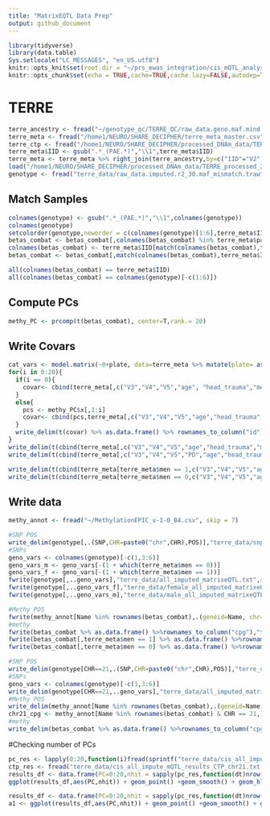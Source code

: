 ```yaml
---
title: "MatrixEQTL Data Prep"
output: github_document
---
```


```r
library(tidyverse)
library(data.table)
Sys.setlocale("LC_MESSAGES", "en_US.utf8")
knitr::opts_knit$set(root.dir = "~/prs_ewas_integration/cis_mQTL_analyses")
knitr::opts_chunk$set(echo = TRUE,cache=TRUE,cache.lazy=FALSE,autodep=TRUE)
```

# TERRE

```r
terre_ancestry <- fread("~/genotype_qc/TERRE_QC/raw_data.geno.maf.mind.sex_check.het_filter.ibd_filter.eigenvec")
terre_meta <- fread("/home1/NEURO/SHARE_DECIPHER/terre_meta_master.csv")
terre_ctp <- fread("/home1/NEURO/SHARE_DECIPHER/processed_DNAm_data/TERRE_processed_2021/meta_TERRE_funnorm_robCTP.txt")
terre_meta$IID <- gsub(".*_(PAE.*)","\\1",terre_meta$IID)
terre_meta <- terre_meta %>% right_join(terre_ancestry,by=c("IID"="V2")) %>% left_join(terre_ctp[,.(patient,CTP_PC1, CTP_PC2, CTP_PC3, CTP_PC4, CTP_PC5)],by="patient")
load("/home1/NEURO/SHARE_DECIPHER/processed_DNAm_data/TERRE_processed_2021/betas_combat.RData")#betas_combat
genotype <- fread("terre_data/raw_data.imputed.r2_30.maf_mismatch.traw")
```

## Match Samples
```r
colnames(genotype) <- gsub(".*_(PAE.*)","\\1",colnames(genotype))
colnames(genotype)
setcolorder(genotype,neworder = c(colnames(genotype)[1:6],terre_meta$IID))
betas_combat <- betas_combat[,colnames(betas_combat) %in% terre_meta$patient]
colnames(betas_combat) <- terre_meta$IID[match(colnames(betas_combat),terre_meta$patient)]
betas_combat <- betas_combat[,match(colnames(betas_combat),terre_meta$IID)]

```
```r
all(colnames(betas_combat) == terre_meta$IID)
all(colnames(betas_combat) == colnames(genotype)[-c(1:6)])
```
## Compute PCs
```r
methy_PC <- prcomp(t(betas_combat), center=T,rank.= 20)
```

## Write Covars

```r
cat_vars <- model.matrix(~0+plate, data=terre_meta %>% mutate(plate= as.factor(plate)))
for(i in 0:20){
  if(i == 0){
    covar<- cbind(terre_meta[,c("V3","V4","V5","age", "head_trauma","men")])
  }
  else{
    pcs <- methy_PC$x[,1:i]
    covar<- cbind(pcs,terre_meta[,c("V3","V4","V5","age","head_trauma","men")])
  }
  write_delim(t(covar) %>% as.data.frame() %>% rownames_to_column("id"),sprintf("terre_data/covariates_%d_methy_PC.txt",i))
}
write_delim(t(cbind(terre_meta[,c("V3","V4","V5","age","head_trauma","men","CTP_PC1", "CTP_PC2", "CTP_PC3", "CTP_PC4", "CTP_PC5")])) %>% as.data.frame() %>% rownames_to_column("id"),"terre_data/covariates_CTP.txt")
write_delim(t(cbind(terre_meta[,c("V3","V4","V5","PD","age","head_trauma","men","CTP_PC1", "CTP_PC2", "CTP_PC3", "CTP_PC4", "CTP_PC5")])) %>% as.data.frame() %>% rownames_to_column("id"),"terre_data/covariates_CTP_PD.txt")

write_delim(t(cbind(terre_meta[terre_meta$men == 1,c("V3","V4","V5","age","head_trauma","CTP_PC1", "CTP_PC2", "CTP_PC3", "CTP_PC4", "CTP_PC5")])) %>% as.data.frame() %>% rownames_to_column("id"),"terre_data/male_covariates_CTP.txt")
write_delim(t(cbind(terre_meta[terre_meta$men == 0,c("V3","V4","V5","age","head_trauma","CTP_PC1", "CTP_PC2", "CTP_PC3", "CTP_PC4", "CTP_PC5")])) %>% as.data.frame() %>% rownames_to_column("id"),"terre_data/female_covariates_CTP.txt")
```

## Write data
```r
methy_annot <- fread("~/MethylationEPIC_v-1-0_B4.csv", skip = 7)
```

```r
#SNP POS
write_delim(genotype[,.(SNP,CHR=paste0("chr",CHR),POS)],"terre_data/snp_pos.txt")
#SNPs
geno_vars <- colnames(genotype)[-c(1,3:6)]
geno_vars_m <- geno_vars[-(1 + which(terre_meta$men == 0))]
geno_vars_f <- geno_vars[-(1 + which(terre_meta$men == 1))]
fwrite(genotype[,..geno_vars],"terre_data/all_imputed_matrixeQTL.txt",sep = " ",quote = F)
fwrite(genotype[,..geno_vars_f],"terre_data/female_all_imputed_matrixeQTL.txt",sep = " ",quote = F)
fwrite(genotype[,..geno_vars_m],"terre_data/male_all_imputed_matrixeQTL.txt",sep = " ",quote = F)

#Methy POS
fwrite(methy_annot[Name %in% rownames(betas_combat),.(geneid=Name, chr=paste0("chr",CHR),s1=MAPINFO,s2=MAPINFO)], "terre_data/probe_pos.txt",sep = " ",quote=F)
#methy
fwrite(betas_combat %>% as.data.frame() %>%rownames_to_column("cpg"),"terre_data/methylation_combat.txt",sep=" ",quote=F)
fwrite(betas_combat[,terre_meta$men == 1] %>% as.data.frame() %>%rownames_to_column("cpg"),"terre_data/male_methylation_combat.txt",sep=" ",quote=F)
fwrite(betas_combat[,terre_meta$men == 0] %>% as.data.frame() %>%rownames_to_column("cpg"),"terre_data/female_methylation_combat.txt",sep=" ",quote=F)

#SNP POS
write_delim(genotype[CHR==21,.(SNP,CHR=paste0("chr",CHR),POS)],"terre_data/snp_pos_chr21.txt")
#SNPs
geno_vars <- colnames(genotype)[-c(1,3:6)]
write_delim(genotype[CHR==21,..geno_vars],"terre_data/all_imputed_matrixeQTL_chr21.txt")
#Methy POS
write_delim(methy_annot[Name %in% rownames(betas_combat),.(geneid=Name, chr=paste0("chr",CHR),s1=MAPINFO,s2=MAPINFO)][chr=="chr21"], "terre_data/probe_pos_chr21.txt")
chr21_cpg <- methy_annot[Name %in% rownames(betas_combat) & CHR == 21,]$Name
#methy
write_delim(betas_combat %>% as.data.frame() %>%rownames_to_column("cpg") %>% filter(cpg %in% chr21_cpg),"terre_data/methylation_combat_chr21.txt")
```


#Checking number of PCs

```r
pc_res <- lapply(0:20,function(i)fread(sprintf("terre_data/cis_all_impute_mQTL_results_%d_methy_PC_chr21.txt.gz",i)))
ctp_res <- fread("terre_data/cis_all_impute_mQTL_results_CTP_chr21.txt.gz")
results_df <- data.frame(PC=0:20,nhit = sapply(pc_res,function(dt)nrow(dt[FDR < 0.05])))
ggplot(results_df,aes(PC,nhit)) + geom_point() +geom_smooth() + geom_hline(yintercept = nrow(ctp_res[FDR < 0.05]),linetype="dashed")+ annotate(geom="text",y=240500,x=10,label="Hits detected with CTP PC") + ggtitle("mQTLs detected on chr21 Vs Methylation PCs included")

results_df <- data.frame(PC=0:20,nhit = sapply(pc_res,function(dt)nrow(dt[`p-value` < (0.05/ .N),.(unique(gene))])))
a1 <- ggplot(results_df,aes(PC,nhit)) + geom_point() +geom_smooth() + geom_hline(yintercept = nrow(ctp_res[FDR < 0.05,.(unique(gene))]),linetype="dashed")  + annotate(geom="text",y=4200,x=10,label="Hits detected with cell type 5 proportion PCs") + theme_classic() + labs(y="# mQTLs Detected", x = "# PCs Included")#+ ggtitle("CpG sites on chr21 with one mQTL Vs Methylation PCs included")
```


